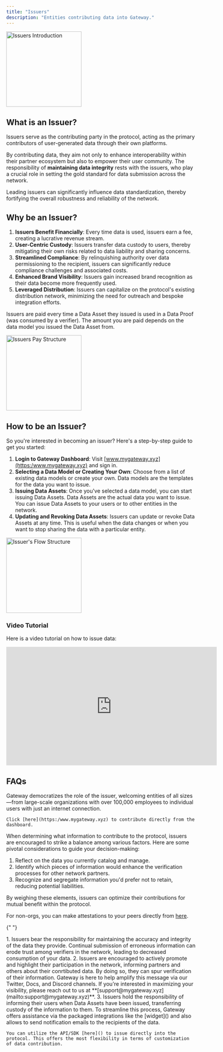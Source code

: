 ```yaml
---
title: "Issuers"
description: "Entities contributing data into Gateway."
---
```


<img
  height="200"
  src="/assets/roles/issuers-intro.png"
  alt="Issuers Introduction"
/>

## What is an Issuer?

Issuers serve as the contributing party in the protocol, acting as the primary contributors of user-generated data through their own platforms.

By contributing data, they aim not only to enhance interoperability within their partner ecosystem but also to empower their user community. The responsibility of **maintaining data integrity** rests with the issuers, who play a crucial role in setting the gold standard for data submission across the network.

Leading issuers can significantly influence data standardization, thereby fortifying the overall robustness and reliability of the network.

## Why be an Issuer?

1. **Issuers Benefit Financially**: Every time data is used, issuers earn a fee, creating a lucrative revenue stream.
2. **User-Centric Custody**: Issuers transfer data custody to users, thereby mitigating their own risks related to data liability and sharing concerns.
3. **Streamlined Compliance**: By relinquishing authority over data permissioning to the recipient, issuers can significantly reduce compliance challenges and associated costs.
4. **Enhanced Brand Visibility**: Issuers gain increased brand recognition as their data become more frequently used.
5. **Leveraged Distribution**: Issuers can capitalize on the protocol's existing distribution network, minimizing the need for outreach and bespoke integration efforts.

Issuers are paid every time a Data Asset they issued is used in a Data Proof (was consumed by a verifier). The amount you are paid depends on the data model you issued the Data Asset from.

<img
  height="200"
  src="/assets/roles/issuers-pay-structure.png"
  alt="Issuers Pay Structure"
/>

## How to be an Issuer?

So you're interested in becoming an issuer? Here's a step-by-step guide to get you started:

1. **Login to Gateway Dashboard**: Visit [www.mygateway.xyz](https:/www.mygateway.xyz) and sign in.
2. **Selecting a Data Model or Creating Your Own**: Choose from a list of existing data models or create your own. Data models are the templates for the data you want to issue.
3. **Issuing Data Assets**: Once you've selected a data model, you can start issuing Data Assets. Data Assets are the actual data you want to issue. You can issue Data Assets to your users or to other entities in the network.
4. **Updating and Revoking Data Assets**: Issuers can update or revoke Data Assets at any time. This is useful when the data changes or when you want to stop sharing the data with a particular entity.

<img
  height="200"
  src="/assets/roles/issuers-flow-structure.png"
  alt="Issuer's Flow Structure"
/>

### Video Tutorial

Here is a video tutorial on how to issue data:

<iframe
  width="560"
  height="315"
  src="https://www.youtube.com/embed/_2_HmB76d40?si=NO2twZE9Y5eYpCe9"
  title="YouTube video player"
  frameBorder="0"
  allow="accelerometer; autoplay; clipboard-write; encrypted-media; gyroscope; picture-in-picture; web-share"
  allowFullScreen
></iframe>

## FAQs

<AccordionGroup>
  <Accordion title="Who can contribute data?">
    Gateway democratizes the role of the issuer, welcoming entities of all sizes—from large-scale organizations with over 100,000 employees to individual users with just an internet connection.

    Click [here](https:/www.mygateway.xyz) to contribute directly from the dashboard.

  </Accordion>

  <Accordion title="What information should I contribute?">

When determining what information to contribute to the protocol, issuers are encouraged to strike a balance among various factors. Here are some pivotal considerations to guide your decision-making:

1. Reflect on the data you currently catalog and manage.
2. Identify which pieces of information would enhance the verification processes for other network partners.
3. Recognize and segregate information you'd prefer not to retain, reducing potential liabilities.

By weighing these elements, issuers can optimize their contributions for mutual benefit within the protocol.

For non-orgs, you can make attestations to your peers directly from [here](https:/www.mygateway.xyz).

  </Accordion>

{" "}

<Accordion title="What is the issuer responsible/liable for?">
  1. Issuers bear the responsibility for maintaining the accuracy and integrity
  of the data they provide. Continual submission of erroneous information can
  erode trust among verifiers in the network, leading to decreased consumption
  of your data. 2. Issuers are encouraged to actively promote and highlight
  their participation in the network, informing partners and others about their
  conrtibuted data. By doing so, they can spur verification of their
  information. Gateway is here to help amplify this message via our Twitter,
  Docs, and Discord channels. If you're interested in maximizing your
  visibility, please reach out to us at
  **[support@mygateway.xyz](mailto:support@mygateway.xyz)**. 3. Issuers hold the
  responsibility of informing their users when Data Assets have been issued,
  transferring custody of the information to them. To streamline this process,
  Gateway offers assistance via the packaged integrations like the [widget]()
  and also allows to send notification emails to the recipients of the data.
</Accordion>

  <Accordion title="How can I issue data directly through the protocol?">

    You can utilize the API/SDK [here]() to issue directly into the protocol. This offers the most flexibility in terms of customization of data contribution.

  </Accordion>

</AccordionGroup>
